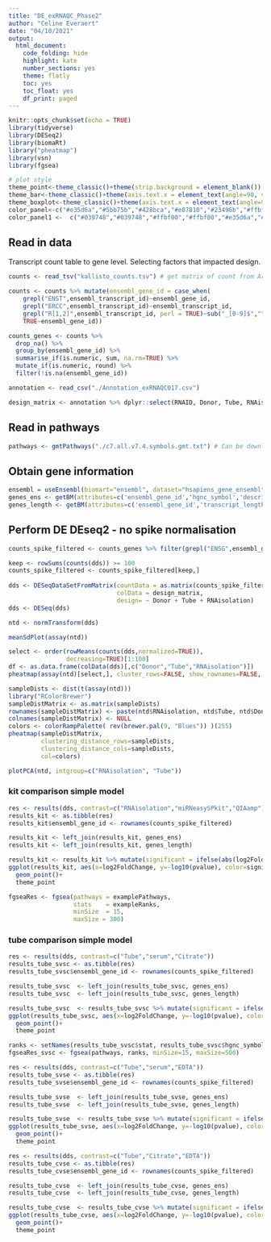 ```yaml
---
title: "DE_exRNAQC_Phase2"
author: "Celine Everaert"
date: "04/10/2021"
output:
  html_document:
    code_folding: hide
    highlight: kate
    number_sections: yes
    theme: flatly
    toc: yes
    toc_float: yes
    df_print: paged
---
```


```r
knitr::opts_chunk$set(echo = TRUE)
library(tidyverse)
library(DESeq2)
library(biomaRt)
library("pheatmap")
library(vsn)
library(fgsea)

# plot style
theme_point<-theme_classic()+theme(strip.background = element_blank())
theme_bar<-theme_classic()+theme(axis.text.x = element_text(angle=90, vjust=0.5, hjust=1),strip.background = element_blank(),axis.ticks.x = element_blank(),axis.line.x = element_blank())
theme_boxplot<-theme_classic()+theme(axis.text.x = element_text(angle=90, vjust=0.5, hjust=1),strip.background = element_blank(),axis.ticks.x = element_blank(),axis.title.x = element_blank(),axis.line.x = element_blank(),legend.position = "none")
color_panel<-c("#e35d6a","#5bb75b","#428bca","#e87810","#23496b","#ffbf00","#cc2028","#039748","pink","gray","darkgray")
color_panel1 <-  c("#039748","#039748","#ffbf00","#ffbf00","#e35d6a","#e35d6a","#5bb75b","#5bb75b","#428bca","#428bca","#23496b","#23496b","#cc2028","#cc2028","#e87810")
```

## Read in data

Transcript count table to gene level.
Selecting factors that impacted design.

```r
counts <- read_tsv("kallisto_counts.tsv") # get matrix of count from ArrayExpress exRNAQC0017

counts <- counts %>% mutate(ensembl_gene_id = case_when(
    grepl("ENST",ensembl_transcript_id)~ensembl_gene_id,
    grepl("ERCC",ensembl_transcript_id)~ensembl_transcript_id,
    grepl("R[1,2]",ensembl_transcript_id, perl = TRUE)~sub("_[0-9]$","", ensembl_transcript_id, perl = TRUE),
    TRUE~ensembl_gene_id))

counts_genes <- counts %>% 
  drop_na() %>% 
  group_by(ensembl_gene_id) %>%
  summarise_if(is.numeric, sum, na.rm=TRUE) %>% 
  mutate_if(is.numeric, round) %>%
  filter(!is.na(ensembl_gene_id))

annotation <- read_csv("./Annotation_exRNAQC017.csv")

design_matrix <- annotation %>% dplyr::select(RNAID, Donor, Tube, RNAisolation) %>% mutate(Donor= gsub("-","_", Donor)) %>% column_to_rownames("RNAID") %>% mutate_all(as_factor)
```


## Read in pathways

```r
pathways <- gmtPathways("./c7.all.v7.4.symbols.gmt.txt") # Can be downloaded from MSIGDB: c2.all.v7.4.symbols.gmt
```


## Obtain gene information

```r
ensembl = useEnsembl(biomart="ensembl", dataset="hsapiens_gene_ensembl")
genes_ens <- getBM(attributes=c('ensembl_gene_id','hgnc_symbol','description','percentage_gene_gc_content'),mart=ensembl)
genes_length <- getBM(attributes=c('ensembl_gene_id','transcript_length'),mart=ensembl) %>% group_by(ensembl_gene_id) %>% summarise(mediantranscriptlength = median(transcript_length))
```

## Perform DE DEseq2 - no spike normalisation

```r
counts_spike_filtered <- counts_genes %>% filter(grepl("ENSG",ensembl_gene_id)) %>%column_to_rownames("ensembl_gene_id")

keep <- rowSums(counts(dds)) >= 100
counts_spike_filtered <- counts_spike_filtered[keep,]
  
dds <- DESeqDataSetFromMatrix(countData = as.matrix(counts_spike_filtered),
                              colData = design_matrix,
                              design= ~ Donor + Tube + RNAisolation)
dds <- DESeq(dds)

ntd <- normTransform(dds)

meanSdPlot(assay(ntd))

select <- order(rowMeans(counts(dds,normalized=TRUE)),
                decreasing=TRUE)[1:100]
df <- as.data.frame(colData(dds)[,c("Donor","Tube","RNAisolation")])
pheatmap(assay(ntd)[select,], cluster_rows=FALSE, show_rownames=FALSE, cluster_cols=FALSE, annotation_col = df)

sampleDists <- dist(t(assay(ntd)))
library("RColorBrewer")
sampleDistMatrix <- as.matrix(sampleDists)
rownames(sampleDistMatrix) <- paste(ntd$RNAisolation, ntd$Tube, ntd$Donor, sep="-")
colnames(sampleDistMatrix) <- NULL
colors <- colorRampPalette( rev(brewer.pal(9, "Blues")) )(255)
pheatmap(sampleDistMatrix,
         clustering_distance_rows=sampleDists,
         clustering_distance_cols=sampleDists,
         col=colors)

plotPCA(ntd, intgroup=c("RNAisolation", "Tube"))

```

### kit comparison simple model

```r
res <- results(dds, contrast=c("RNAisolation","miRNeasySPkit","QIAamp"))
results_kit <- as.tibble(res)
results_kit$ensembl_gene_id <- rownames(counts_spike_filtered)

results_kit <- left_join(results_kit, genes_ens)
results_kit <- left_join(results_kit, genes_length)

results_kit <- results_kit %>% mutate(significant = ifelse(abs(log2FoldChange)>2 & padj<0.05, "yes", "no"))
ggplot(results_kit, aes(x=log2FoldChange, y=-log10(pvalue), color=significant))+
  geom_point()+
  theme_point

fgseaRes <- fgsea(pathways = examplePathways, 
                  stats    = exampleRanks,
                  minSize  = 15,
                  maxSize = 300)

```

### tube comparison simple model

```r
res <- results(dds, contrast=c("Tube","serum","Citrate"))
results_tube_svsc <- as.tibble(res)
results_tube_svsc$ensembl_gene_id <- rownames(counts_spike_filtered)

results_tube_svsc  <- left_join(results_tube_svsc, genes_ens)
results_tube_svsc  <- left_join(results_tube_svsc, genes_length)

results_tube_svsc  <- results_tube_svsc %>% mutate(significant = ifelse(abs(log2FoldChange)>2 & padj<0.05, "yes", "no"))
ggplot(results_tube_svsc, aes(x=log2FoldChange, y=-log10(pvalue), color=significant))+
  geom_point()+
  theme_point

ranks <- setNames(results_tube_svsc$stat, results_tube_svsc$hgnc_symbol)
fgseaRes_svsc <- fgsea(pathways, ranks, minSize=15, maxSize=500)

```

```r
res <- results(dds, contrast=c("Tube","serum","EDTA"))
results_tube_svse <- as.tibble(res)
results_tube_svse$ensembl_gene_id <- rownames(counts_spike_filtered)

results_tube_svse  <- left_join(results_tube_svse, genes_ens)
results_tube_svse  <- left_join(results_tube_svse, genes_length)

results_tube_svse  <- results_tube_svse %>% mutate(significant = ifelse(abs(log2FoldChange)>2 & padj<0.05, "yes", "no"))
ggplot(results_tube_svse, aes(x=log2FoldChange, y=-log10(pvalue), color=significant))+
  geom_point()+
  theme_point
```

```r
res <- results(dds, contrast=c("Tube","Citrate","EDTA"))
results_tube_cvse <- as.tibble(res)
results_tube_cvse$ensembl_gene_id <- rownames(counts_spike_filtered)

results_tube_cvse  <- left_join(results_tube_cvse, genes_ens)
results_tube_cvse  <- left_join(results_tube_cvse, genes_length)

results_tube_cvse  <- results_tube_cvse %>% mutate(significant = ifelse(abs(log2FoldChange)>2 & padj<0.05, "yes", "no"))
ggplot(results_tube_cvse, aes(x=log2FoldChange, y=-log10(pvalue), color=significant))+
  geom_point()+
  theme_point
```



